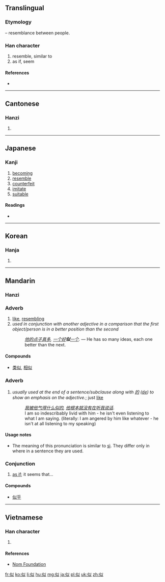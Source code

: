 ==Translingual==
{{stroke order|strokes=7}}

===Etymology===
{{Han compound|人|alt1=亻|t1=person|以|ls=psc|c1=s|c2=p}} – resemblance between people.

===Han character===
{{Han char|rn=9|rad=人|as=05|sn=7|four=2820<sub>0</sub>|canj=人女戈人 (OVIO)|ids=⿰[[亻]][[以]]}}

# resemble, similar to
# as if, seem

====References====
* {{Han ref|kx=0097.100|dkj=00485|dj=0205.160|hdz=10127.020|uh=4F3C|ud=20284|bh=A6FC|bd=42748}}

----

==Cantonese==

===Hanzi===
{{yue-hanzi|jyut=ci5|y=chi5}}

# {{defn|lang=yue|sort=人05}}

----

==Japanese==

===Kanji===
{{ja-kanji|grade=5|rs=人05}}

# [[becoming]]
# [[resemble]]
# [[counterfeit]]
# [[imitate]]
# [[suitable]]

====Readings====
* {{ja-readings|on=[[じ]] (ji)|kun=[[にる]] (niru)}}

----

==Korean==

===Hanja===
{{ko-hanja|hangeul=사|rv=sa|mr=sa}}

# {{defn|lang=ko|sort=人05}}

----

==Mandarin==

===Hanzi===
{{cmn-hanzi|pin=[[sì]] ([[si4]]), [[shì]] ([[shi4]])|wg=ssu<sup>4</sup>}}

===Adverb===
{{cmn-adv|ts|pin=sì|pint=si4}}

# [[like]], [[resembling]]
# ''used in conjunction with another adjective in a comparison that the first object/person is in a better position than the second''
#: ''[[他]][[的]][[点子]][[真]][[多]], [[一个]][[好]]'''似'''[[一个]].'' &mdash; He has so many ideas, each one better than the next.

====Compounds====
* {{sense|like}} [[类似]], [[相似]]

===Adverb===
{{cmn-adj|ts|pin=shì|pint=shi4}}

# ''usually used at the end of a sentence/subclause along with [[的]] ([[de]]) to show an emphasis on the adjective.''; just [[like]]
#: ''[[我]][[被]][[他]][[气]][[得]][[什么]][[似]][[的]], [[他]][[根本]][[就]][[没有]][[在]][[听]][[我]][[说话]]''.
#: I am so indescribably livid with him - he isn't even listening to what I am saying. (literally: I am angered by him like whatever - he isn't at all listening to my speaking)

====Usage notes====
* The meaning of this pronunciation is similar to [[sì]]. They differ only in where in a sentence they are used.

===Conjunction===
{{cmn-con|ts|pin=sì|pint=si4}}

# [[as if]]; it seems that...

====Compounds====
* {{sense|as if}} [[似乎]]

----

==Vietnamese==

===Han character===
{{vi-hantu|[[tự]], [[tợ]], [[tựa]], [[từa]]|rs=人05}}

# {{defn|lang=vi|sort=人05}}

====References====
* [http://nomfoundation.org/common/nom_details.php?codepoint=4f3c Nom Foundation]

[[fr:似]]
[[ko:似]]
[[li:似]]
[[hu:似]]
[[mg:似]]
[[ja:似]]
[[pl:似]]
[[uk:似]]
[[zh:似]]